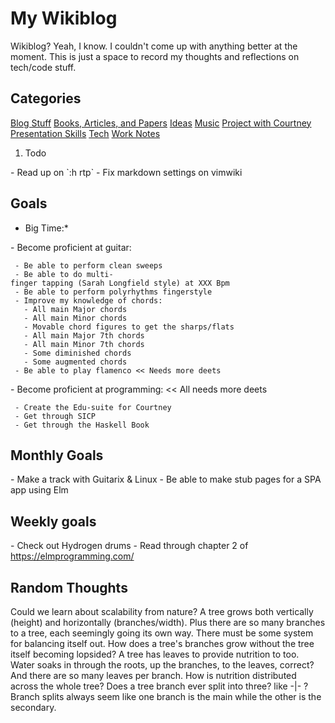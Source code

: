 = My Wikiblog =

Wikiblog? Yeah, I know. I couldn't come up with anything better at the moment. This is just a space to record my thoughts and reflections on tech/code stuff.

== Categories ==
[[Blog Stuff]]
[[Books, Articles, and Papers]]
[[Ideas]]
[[Music]]
[[Project with Courtney]]
[[Presentation Skills]]
[[Tech]]
[[Work Notes]]


# Todo
- Read up on `:h rtp`
- Fix markdown settings on vimwiki


== Goals ==
*Big Time:*
- Become proficient at guitar:
  - Be able to perform clean sweeps
  - Be able to do multi-finger tapping (Sarah Longfield style) at XXX Bpm
  - Be able to perform polyrhythms fingerstyle
  - Improve my knowledge of chords:
    - All main Major chords
    - All main Minor chords
    - Movable chord figures to get the sharps/flats
    - All main Major 7th chords
    - All main Minor 7th chords
    - Some diminished chords
    - Some augmented chords
  - Be able to play flamenco << Needs more deets
- Become proficient at programming: << All needs more deets
  - Create the Edu-suite for Courtney
  - Get through SICP
  - Get through the Haskell Book

== Monthly Goals ==
- Make a track with Guitarix & Linux
- Be able to make stub pages for a SPA app using Elm

== Weekly goals ==
- Check out Hydrogen drums
- Read through chapter 2 of https://elmprogramming.com/


== Random Thoughts ==
Could we learn about scalability from nature?
A tree grows both vertically (height) and horizontally (branches/width). Plus there are so many branches to a tree, each seemingly going its own way. There must be some system for balancing itself out. How does a tree's branches grow without the tree itself becoming lopsided?
A tree has leaves to provide nutrition to too. Water soaks in through the roots, up the branches, to the leaves, correct? And there are so many leaves per branch. How is nutrition distributed across the whole tree?
Does a tree branch ever split into three? like -|- ? Branch splits always seem like one branch is the main while the other is the secondary.
